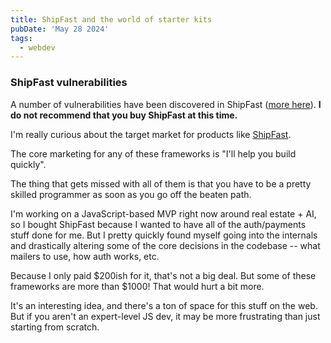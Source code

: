 ```yaml
---
title: ShipFast and the world of starter kits
pubDate: 'May 28 2024'
tags:
  - webdev
---
```


<div class="not-prose bg-red-900 border-l-4 border-red-400 p-4 my-4">
  <div class="flex">
    <div class="ml-3 space-y-2">
      <h3 class="text-base font-bold text-red-50 mt-0">
        ShipFast vulnerabilities
      </h3>
      <p class="text-base">A number of vulnerabilities have been discovered in ShipFast (<a href="https://kristianfreeman.com/shipfast-vulnerabilities/">more here</a>). <strong>I do not recommend that you buy ShipFast at this time.</strong></p>
    </div>
  </div>
</div>

I'm really curious about the target market for products like [ShipFast](https://shipfa.st).

The core marketing for any of these frameworks is "I'll help you build quickly". 

The thing that gets missed with all of them is that you have to be a pretty skilled programmer as soon as you go off the beaten path.

I'm working on a JavaScript-based MVP right now around real estate + AI, so I bought ShipFast because I wanted to have all of the auth/payments stuff done for me. But I pretty quickly found myself going into the internals and drastically altering some of the core decisions in the codebase -- what mailers to use, how auth works, etc.

Because I only paid \$200ish for it, that's not a big deal. But some of these frameworks are more than \$1000! That would hurt a bit more.

It's an interesting idea, and there's a ton of space for this stuff on the web. But if you aren't an expert-level JS dev, it may be more frustrating than just starting from scratch.
